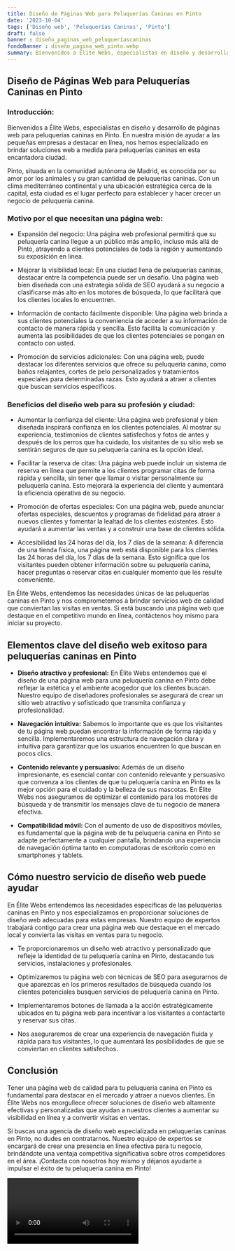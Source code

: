 ```yaml
---
title: Diseño de Páginas Web para Peluquerías Caninas en Pinto
date: '2023-10-04'
tags: ['Diseño web', 'Peluquerías Caninas', 'Pinto']
draft: false
banner : diseño_paginas_web_peluqueríascaninas
fondoBanner : diseño_pagina_web_pinto.webp
summary: Bienvenidos a Élite Webs, especialistas en diseño y desarrollo de páginas web para peluquerías caninas en Pinto. En nuestra misión de ayudar a las pequeñas empresas a destacar en línea, nos hemos especializado en brindar soluciones web a medida para peluquerías caninas en esta encantadora ciudad.
---
```


## Diseño de Páginas Web para Peluquerías Caninas en Pinto

### Introducción:

Bienvenidos a Élite Webs, especialistas en diseño y desarrollo de páginas web para peluquerías caninas en Pinto. En nuestra misión de ayudar a las pequeñas empresas a destacar en línea, nos hemos especializado en brindar soluciones web a medida para peluquerías caninas en esta encantadora ciudad.

Pinto, situada en la comunidad autónoma de Madrid, es conocida por su amor por los animales y su gran cantidad de peluquerías caninas. Con un clima mediterráneo continental y una ubicación estratégica cerca de la capital, esta ciudad es el lugar perfecto para establecer y hacer crecer un negocio de peluquería canina.

### Motivo por el que necesitan una página web:

- Expansión del negocio: Una página web profesional permitirá que su peluquería canina llegue a un público más amplio, incluso más allá de Pinto, atrayendo a clientes potenciales de toda la región y aumentando su exposición en línea.

- Mejorar la visibilidad local: En una ciudad llena de peluquerías caninas, destacar entre la competencia puede ser un desafío. Una página web bien diseñada con una estrategia sólida de SEO ayudará a su negocio a clasificarse más alto en los motores de búsqueda, lo que facilitará que los clientes locales lo encuentren.

- Información de contacto fácilmente disponible: Una página web brinda a sus clientes potenciales la conveniencia de acceder a su información de contacto de manera rápida y sencilla. Esto facilita la comunicación y aumenta las posibilidades de que los clientes potenciales se pongan en contacto con usted.

- Promoción de servicios adicionales: Con una página web, puede destacar los diferentes servicios que ofrece su peluquería canina, como baños relajantes, cortes de pelo personalizados y tratamientos especiales para determinadas razas. Esto ayudará a atraer a clientes que buscan servicios específicos.

### Beneficios del diseño web para su profesión y ciudad:

- Aumentar la confianza del cliente: Una página web profesional y bien diseñada inspirará confianza en los clientes potenciales. Al mostrar su experiencia, testimonios de clientes satisfechos y fotos de antes y después de los perros que ha cuidado, los visitantes de su sitio web se sentirán seguros de que su peluquería canina es la opción ideal.

- Facilitar la reserva de citas: Una página web puede incluir un sistema de reserva en línea que permite a los clientes programar citas de forma rápida y sencilla, sin tener que llamar o visitar personalmente su peluquería canina. Esto mejorará la experiencia del cliente y aumentará la eficiencia operativa de su negocio.

- Promoción de ofertas especiales: Con una página web, puede anunciar ofertas especiales, descuentos y programas de fidelidad para atraer a nuevos clientes y fomentar la lealtad de los clientes existentes. Esto ayudará a aumentar las ventas y a construir una base de clientes sólida.

- Accesibilidad las 24 horas del día, los 7 días de la semana: A diferencia de una tienda física, una página web está disponible para los clientes las 24 horas del día, los 7 días de la semana. Esto significa que los visitantes pueden obtener información sobre su peluquería canina, hacer preguntas o reservar citas en cualquier momento que les resulte conveniente.

En Élite Webs, entendemos las necesidades únicas de las peluquerías caninas en Pinto y nos comprometemos a brindar servicios web de calidad que conviertan las visitas en ventas. Si está buscando una página web que destaque en el competitivo mundo en línea, contáctenos hoy mismo para iniciar su proyecto.

<GifSeo />

<Cta />

## Elementos clave del diseño web exitoso para peluquerías caninas en Pinto

- **Diseño atractivo y profesional:** En Élite Webs entendemos que el diseño de una página web para una peluquería canina en Pinto debe reflejar la estética y el ambiente acogedor que los clientes buscan. Nuestro equipo de diseñadores profesionales se asegurará de crear un sitio web atractivo y sofisticado que transmita confianza y profesionalidad.

- **Navegación intuitiva:** Sabemos lo importante que es que los visitantes de tu página web puedan encontrar la información de forma rápida y sencilla. Implementaremos una estructura de navegación clara y intuitiva para garantizar que los usuarios encuentren lo que buscan en pocos clics.

- **Contenido relevante y persuasivo:** Además de un diseño impresionante, es esencial contar con contenido relevante y persuasivo que convenza a los clientes de que tu peluquería canina en Pinto es la mejor opción para el cuidado y la belleza de sus mascotas. En Élite Webs nos aseguramos de optimizar el contenido para los motores de búsqueda y de transmitir los mensajes clave de tu negocio de manera efectiva.

- **Compatibilidad móvil:** Con el aumento de uso de dispositivos móviles, es fundamental que la página web de tu peluquería canina en Pinto se adapte perfectamente a cualquier pantalla, brindando una experiencia de navegación óptima tanto en computadoras de escritorio como en smartphones y tablets.

## Cómo nuestro servicio de diseño web puede ayudar

En Élite Webs entendemos las necesidades específicas de las peluquerías caninas en Pinto y nos especializamos en proporcionar soluciones de diseño web adecuadas para estas empresas. Nuestro equipo de expertos trabajará contigo para crear una página web que destaque en el mercado local y convierta las visitas en ventas para tu negocio.

- Te proporcionaremos un diseño web atractivo y personalizado que refleje la identidad de tu peluquería canina en Pinto, destacando tus servicios, instalaciones y profesionales.

- Optimizaremos tu página web con técnicas de SEO para asegurarnos de que aparezcas en los primeros resultados de búsqueda cuando los clientes potenciales busquen servicios de peluquería canina en Pinto.

- Implementaremos botones de llamada a la acción estratégicamente ubicados en tu página web para incentivar a los visitantes a contactarte y reservar sus citas.

- Nos aseguraremos de crear una experiencia de navegación fluida y rápida para tus visitantes, lo que aumentará las posibilidades de que se conviertan en clientes satisfechos.

## Conclusión

Tener una página web de calidad para tu peluquería canina en Pinto es fundamental para destacar en el mercado y atraer a nuevos clientes. En Élite Webs nos enorgullece ofrecer soluciones de diseño web altamente efectivas y personalizadas que ayudan a nuestros clientes a aumentar su visibilidad en línea y a convertir visitas en ventas.

Si buscas una agencia de diseño web especializada en peluquerías caninas en Pinto, no dudes en contratarnos. Nuestro equipo de expertos se encargará de crear una presencia en línea efectiva para tu negocio, brindándote una ventaja competitiva significativa sobre otros competidores en el área. ¡Contacta con nosotros hoy mismo y déjanos ayudarte a impulsar el éxito de tu peluquería canina en Pinto!

<Video />

<CtaBot job='Peluquerías Caninas' city='Pinto'/>

<Gmaps query='Pinto+españa+maps' />
